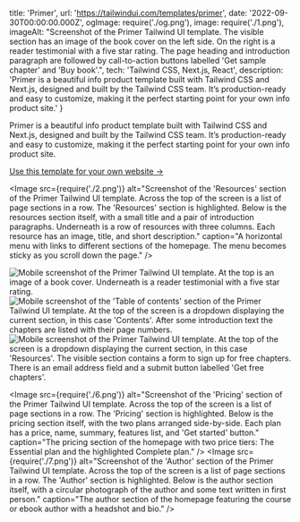   title: 'Primer',
  url: 'https://tailwindui.com/templates/primer',
  date: '2022-09-30T00:00:00.000Z',
  ogImage: require('./og.png'),
  image: require('./1.png'),
  imageAlt: "Screenshot of the Primer Tailwind UI template. The visible section has an image of the book cover on the left side. On the right is a reader testimonial with a five star rating. The page heading and introduction paragraph are followed by call-to-action buttons labelled 'Get sample chapter' and 'Buy book'.",
  tech: 'Tailwind CSS, Next.js, React',
  description: 'Primer is a beautiful info product template built with Tailwind CSS and Next.js, designed and built by the Tailwind CSS team. It’s production-ready and easy to customize, making it the perfect starting point for your own info product site.'
}

<Intro title="A stunning landing page template for your next course or ebook.">

Primer is a beautiful info product template built with Tailwind CSS and Next.js, designed and built by the Tailwind CSS team. It’s production-ready and easy to customize, making it the perfect starting point for your own info product site.

[Use this template for your own website &rarr;](https://tailwindui.com/templates/primer)

</Intro>

<Image src={require('./2.png')} alt="Screenshot of the 'Resources' section of the Primer Tailwind UI template. Across the top of the screen is a list of page sections in a row. The 'Resources' section is highlighted. Below is the resources section itself, with a small title and a pair of introduction paragraphs. Underneath is a row of resources with three columns. Each resource has an image, title, and short description." caption="A horizontal menu with links to different sections of the homepage. The menu becomes sticky as you scroll down the page." />

<Mobile caption="The Primer template experience on mobile devices.">
  <Image src={require('./3.png')} alt="Mobile screenshot of the Primer Tailwind UI template. At the top is an image of a book cover. Underneath is a reader testimonial with a five star rating." />
  <Image src={require('./4.png')} alt="Mobile screenshot of the 'Table of contents' section of the Primer Tailwind UI template. At the top of the screen is a dropdown displaying the current section, in this case 'Contents'. After some introduction text the chapters are listed with their page numbers." />
  <Image src={require('./5.png')} alt="Mobile screenshot of the Primer Tailwind UI template. At the top of the screen is a dropdown displaying the current section, in this case 'Resources'. The visible section contains a form to sign up for free chapters. There is an email address field and a submit button labelled 'Get free chapters'." />
</Mobile>

<Image src={require('./6.png')} alt="Screenshot of the 'Pricing' section of the Primer Tailwind UI template. Across the top of the screen is a list of page sections in a row. The 'Pricing' section is highlighted. Below is the pricing section itself, with the two plans arranged side-by-side. Each plan has a price, name, summary, features list, and 'Get started' button." caption="The pricing section of the homepage with two price tiers: The Essential plan and the highlighted Complete plan." />
<Image src={require('./7.png')} alt="Screenshot of the 'Author' section of the Primer Tailwind UI template. Across the top of the screen is a list of page sections in a row. The 'Author' section is highlighted. Below is the author section itself, with a circular photograph of the author and some text written in first person." caption="The author section of the homepage featuring the course or ebook author with a headshot and bio." />
